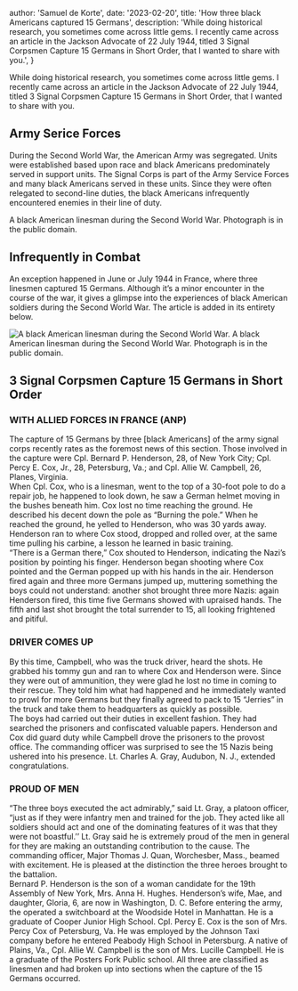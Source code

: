 

  author: 'Samuel de Korte',
  date: '2023-02-20',
  title: 'How three black Americans captured 15 Germans',
  description:
    'While doing historical research, you sometimes come across little gems. I recently came across an article in the Jackson Advocate of 22 July 1944, titled 3 Signal Corpsmen Capture 15 Germans in Short Order, that I wanted to share with you.',
}


While doing historical research, you sometimes come across little gems. I recently came across an article in the Jackson Advocate of 22 July 1944, titled 3 Signal Corpsmen Capture 15 Germans in Short Order, that I wanted to share with you.
## Army Serice Forces 
During the Second World War, the American Army was segregated. Units were established based upon race and black Americans predominately served in support units. The Signal Corps is part of the Army Service Forces and many black Americans served in these units. Since they were often relegated to second-line duties, the black Americans infrequently encountered enemies in their line of duty.

A black American linesman during the Second World War. Photograph is in the public domain.
## Infrequently in Combat
An exception happened in June or July 1944 in France, where three linesmen captured 15 Germans. Although it’s a minor encounter in the course of the war, it gives a glimpse into the experiences of black American soldiers during the Second World War. The article is added in its entirety below.  

<Image
                src={linesman}
                alt="A black American linesman during the Second World War."
                sizes="(min-width: 200px) 32rem, 20rem"
                className="aspect-square rotate-0 rounded-2xl bg-stone-100 object-cover dark:bg-stone-800"             
              />
A black American linesman during the Second World War. Photograph is in the public domain.

## 3 Signal Corpsmen Capture 15 Germans in Short Order

### WITH ALLIED FORCES IN FRANCE (ANP)
The capture of 15 Germans by three [black Americans] of the army signal corps recently rates as the foremost news of this section. Those involved in the capture were Cpl. Bernard P. Henderson, 28, of New York City; Cpl. Percy E. Cox, Jr., 28, Petersburg, Va.; and Cpl. Allie W. Campbell, 26, Planes, Virginia.  
  When Cpl. Cox, who is a linesman, went to the top of a 30-foot pole to do a repair job, he happened to look down, he saw a German helmet moving in the bushes beneath him. Cox lost no time reaching the ground. He described his decent down the pole as “Burning the pole.” When he reached the ground, he yelled to Henderson, who was 30 yards away. Henderson ran to where Cox stood, dropped and rolled over, at the same time pulling his carbine, a lesson he learned in basic training.  
  “There is a German there,” Cox shouted to Henderson, indicating the Nazi’s position by pointing his finger. Henderson began shooting where Cox pointed and the German popped up with his hands in the air. Henderson fired again and three more Germans jumped up, muttering something the boys could not understand: another shot brought three more Nazis: again Henderson fired, this time five Germans showed with upraised hands. The fifth and last shot brought the total surrender to 15, all looking frightened and pitiful.
### DRIVER COMES UP
By this time, Campbell, who was the truck driver, heard the shots. He grabbed his tommy gun and ran to where Cox and Henderson were.
Since they were out of ammunition, they were glad he lost no time in coming to their rescue. They told him what had happened and he immediately wanted to prowl for more Germans but they finally agreed to pack to 15 “Jerries” in the truck and take them to headquarters as quickly as possible.  
The boys had carried out their duties in excellent fashion. They had searched the prisoners and confiscated valuable papers. Henderson and Cox did guard duty while Campbell drove the prisoners to the provost office. The commanding officer was surprised to see the 15 Nazis being ushered into his presence. Lt. Charles A. Gray, Audubon, N. J., extended congratulations.
### PROUD OF MEN
“The three boys executed the act admirably,” said Lt. Gray, a platoon officer, “just as if they were infantry men and trained for the job. They acted like all soldiers should act and one of the dominating features of it was that they were not boastful.’’ Lt. Gray said he is extremely proud of the men in general for they are making an outstanding contribution to the cause.
The commanding officer, Major Thomas J. Quan, Worchesber, Mass., beamed with excitement. He is pleased at the distinction the three heroes brought to the battalion.  
Bernard P. Henderson is the son of a woman candidate for the 19th Assembly of New York, Mrs. Anna H. Hughes. Henderson’s wife, Mae, and daughter, Gloria, 6, are now in Washington, D. C. Before entering the army, the operated a switchboard at the Woodside Hotel in Manhattan. He is a graduate of Cooper Junior High School. 
Cpl. Percy E. Cox is the son of Mrs. Percy Cox of Petersburg, Va. He was employed by the Johnson Taxi company before he entered Peabody High School in Petersburg. A native of Plains, Va., 
Cpl. Allie W. Campbell is the son of Mrs. Lucille Campbell. He is a graduate of the Posters Fork Public school. All three are classified as linesmen and had broken up into sections when the capture of the 15 Germans occurred.
